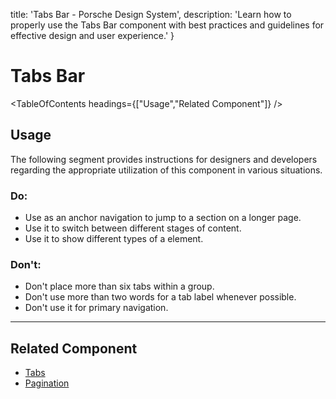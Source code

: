 
  title: 'Tabs Bar - Porsche Design System',
  description: 'Learn how to properly use the Tabs Bar component with best practices and guidelines for effective design and user experience.'
}

# Tabs Bar <ComponentStatus tagName="p-tabs-bar"></ComponentStatus>

<TableOfContents headings={["Usage","Related Component"]} />

## Usage

The following segment provides instructions for designers and developers regarding the appropriate utilization of this
component in various situations.

### Do:

- Use as an anchor navigation to jump to a section on a longer page.
- Use it to switch between different stages of content.
- Use it to show different types of a element.

### Don't:

- Don't place more than six tabs within a group.
- Don't use more than two words for a tab label whenever possible.
- Don't use it for primary navigation.

---

## Related Component

- [Tabs](/components/tabs)
- [Pagination](/components/pagination)
